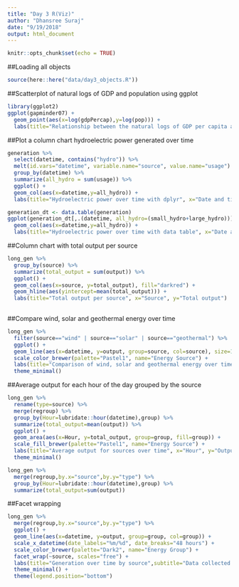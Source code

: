```yaml
---
title: "Day 3 R(Viz)"
author: "Dhansree Suraj"
date: "9/19/2018"
output: html_document
---
```


```r
knitr::opts_chunk$set(echo = TRUE)
```

##Loading all objects
```r
source(here::here("data/day3_objects.R"))
```

##Scatterplot of natural logs of GDP and population using ggplot
```r
library(ggplot2)
ggplot(gapminder07) +
  geom_point(aes(x=log(gdpPercap),y=log(pop))) +
  labs(title="Relationship between the natural logs of GDP per capita and population", x="Log of GDP per capita", y="Log of Population")
```

##Plot a column chart hydroelectric power generated over time
```r
generation %>%
  select(datetime, contains("hydro")) %>% 
  melt(id.vars="datetime", variable.name="source", value.name="usage") %>% 
  group_by(datetime) %>% 
  summarize(all_hydro = sum(usage)) %>% 
  ggplot() +
  geom_col(aes(x=datetime,y=all_hydro)) +
  labs(title="Hydroelectric power over time with dplyr", x="Date and time", y="Hydrolectric power(MW)")

generation_dt <- data.table(generation)
ggplot(generation_dt[,.(datetime, all_hydro=(small_hydro+large_hydro))]) +
  geom_col(aes(x=datetime,y=all_hydro)) +
  labs(title="Hydroelectric power over time with data table", x="Date and time", y="Hydrolectric power(MW)")
```

##Column chart with total output per source
```r
long_gen %>%
  group_by(source) %>% 
  summarize(total_output = sum(output)) %>% 
  ggplot() +
  geom_col(aes(x=source, y=total_output), fill="darkred") +
  geom_hline(aes(yintercept=mean(total_output))) +
  labs(title="Total output per source", x="Source", y="Total output")
  
```

##Compare wind, solar and geothermal energy over time
```r
long_gen %>% 
  filter(source=="wind" | source=="solar" | source=="geothermal") %>% 
  ggplot() +
  geom_line(aes(x=datetime, y=output, group=source, col=source), size=1.5) +
  scale_color_brewer(palette="Pastel1", name="Energy Source") +
  labs(title="Comparison of wind, solar and geothermal energy over time", x="Hour", y="Output(MW)") +
  theme_minimal()
```

##Average output for each hour of the day grouped by the source
```r
long_gen %>% 
  rename(type=source) %>% 
  merge(regroup) %>% 
  group_by(Hour=lubridate::hour(datetime),group) %>% 
  summarize(total_output=mean(output)) %>% 
  ggplot() +
  geom_area(aes(x=Hour, y=total_output, group=group, fill=group)) +
  scale_fill_brewer(palette="Pastel1", name="Energy Source") +
  labs(title="Average output for sources over time", x="Hour", y="Output(MW)") +
  theme_minimal()

long_gen %>% 
  merge(regroup,by.x="source",by.y="type") %>% 
  group_by(Hour=lubridate::hour(datetime),group) %>% 
  summarize(total_output=sum(output))
```

##Facet wrapping
```r
long_gen %>% 
  merge(regroup,by.x="source",by.y="type") %>%
  ggplot() +
  geom_line(aes(x=datetime, y=output, group=group, col=group)) + 
  scale_x_datetime(date_labels="%m/%d", date_breaks="48 hours") +
  scale_color_brewer(palette="Dark2", name="Energy Group") +
  facet_wrap(~source, scales="free") +
  labs(title="Generation over time by source",subtitle="Data collected during September 3-9, 2018", x="Hour", y="Output(MW)") +
  theme_minimal() +
  theme(legend.position="bottom")
```

